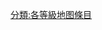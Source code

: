 {{catmore1|[[Wikipedia:地图专题|Wikipedia:地图专题]]}}
{{Articles by Importance|topic=地图|project=地图|format=TOC}}
{{emptycat}}

[[分類:各等級地图條目|分類:各等級地图條目]]